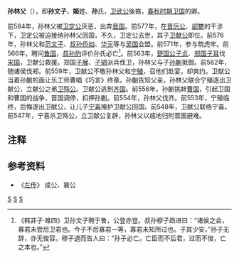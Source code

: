 {{模板:Infobox 先秦人物
|名称= 孙林父
|图像=
|图说=
|姓=[[姬姓|姬]]
|氏=孙
|名=林父
|字=
|别名=
|别字=
|谥号=文
|时代=春秋时期
|国家=[[卫国|卫]] 
|身份=上卿
|出生=
|逝世=
|在位=
|父=[[孙良夫|孙良夫]]
|母=
|正妻=
|妾=
|子女=[[孙嘉|孙嘉]]、[[孙襄|孙襄]]、[[孙蒯|孙蒯]]
|太子=
}}
'''孙林父'''（{{bd|？||？||catIdx=S}}），即'''孙文子'''，'''姬'''姓、'''孙'''氏，[[卫武公|卫武公]]後裔，[[春秋时期|春秋时期]][[卫国|卫国]]的卿。

前584年，孙林父被[[卫定公|卫定公]]厌恶，出奔[[晋国|晋国]]。前577年，在[[晋厉公|晋厉公]]、[[郤犨|郤犨]]的干涉下，卫定公被迫接纳孙林父回国，不久，卫定公去世，其子[[卫献公|卫献公]]即位。前576年，孙林父和[[范文子|范文子]]、[[叔孙侨如|叔孙侨如]]、[[华元|华元]]等与[[吴国|吴国]]会盟。前571年，参与筑虎牢。前566年，聘问[[鲁国|鲁国]]，[[叔孙豹|叔孙豹]]评价孙氏必亡<ref>《韩非子·难四》卫孙文子聘于鲁，公登亦登。叔孙穆子趋进曰：“诸侯之会，寡君未尝后卫君也。今子不后寡君一等，寡君未知所过也。子其少安。”孙子无辞，亦无悛容。穆子退而告人曰：“孙子必亡。亡臣而不后君，过而不悛，亡之本也。” </ref>。前563年，[[楚国|楚国]][[公子贞|公子贞]]、[[郑国|郑国]][[子耳|子耳]]伐[[宋国|宋国]]，卫献公救援。郑国[[子展|子展]]、[[子驷|子驷]]派兵伐卫，孙林父与子[[孙蒯|孙蒯]]抵御。前562年，随诸侯伐郑。前559年，卫献公不敬孙林父和[[宁殖|宁殖]]，召他们赴宴，却爽约。卫献公当着孙蒯的面让乐工师曹唱《巧言》终章{{noteTag|1=《春秋经传集解·昭公十六年》：《巧言》，《诗·小雅》。其卒章曰：“彼何人斯，居河之麋。无拳无勇，职为乱阶。”戚，卫河上邑。公欲以喻文子居河上而为乱。}}。孙蒯告知父亲，孙林父联合宁殖逐出卫献公，立献公之弟[[卫殇公|卫殇公]]。卫献公逃到[[齐国|齐国]]。前556年，孙蒯挑衅[[曹国|曹国]]，引起卫国和曹国的战争，晋国调停，扣押孙蒯。前554年，孙林父伐齐。前553年，宁殖临终，后悔逐出卫献公，让儿子[[宁喜|宁喜]]掩护卫献公回国。前548年，卫献公联络宁喜。前547年，宁喜杀卫殇公，立卫献公复辟，孙林父以戚地归附晋国避难。

== 注释 ==
<div class="references-small">
{{NoteFoot}}
</div>

== 参考资料 ==
*《[[左传|左传]]》 成公、襄公

[[Category:卫国官员|S]]
[[Category:春秋军事人物|S]]
[[Category:春秋政治人物|S]]